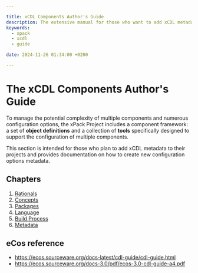 ```yaml
---

title: xCDL Components Author's Guide
description: The extensive manual for those who want to add xCDL metadata to projects.
keywords:
  - xpack
  - xcdl
  - guide

date: 2024-11-26 01:34:00 +0200

---
```


# The xCDL Components Author's Guide

To manage the potential complexity of multiple components and numerous configuration options, the xPack Project includes a component framework: a set of **object definitions** and a collection of **tools** specifically designed to support the configuration of multiple components.

This section is intended for those who plan to add xCDL metadata to their projects and provides documentation on how to create new configuration options metadata.

## Chapters

1. [Rationals](./rationals/)
1. [Concepts](./concepts/)
1. [Packages](./packages/)
1. [Language](./language/)
1. [Build Process](./build-process/)
1. [Metadata](../metadata/)

## eCos reference

- https://ecos.sourceware.org/docs-latest/cdl-guide/cdl-guide.html
- https://ecos.sourceware.org/docs-3.0/pdf/ecos-3.0-cdl-guide-a4.pdf

